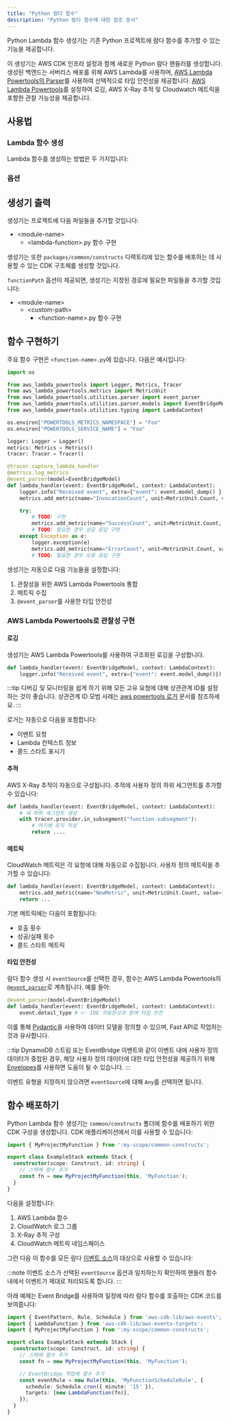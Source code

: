 ```yaml
---
title: "Python 람다 함수"
description: "Python 람다 함수에 대한 참조 문서"
---
```



Python Lambda 함수 생성기는 기존 Python 프로젝트에 람다 함수를 추가할 수 있는 기능을 제공합니다.

이 생성기는 AWS CDK 인프라 설정과 함께 새로운 Python 람다 핸들러를 생성합니다. 생성된 백엔드는 서버리스 배포를 위해 AWS Lambda를 사용하며, [AWS Lambda Powertools의 Parser](https://docs.powertools.aws.dev/lambda/python/latest/utilities/parser/)를 사용하여 선택적으로 타입 안전성을 제공합니다. [AWS Lambda Powertools](https://docs.powertools.aws.dev/lambda/python/latest/)를 설정하여 로깅, AWS X-Ray 추적 및 Cloudwatch 메트릭을 포함한 관찰 가능성을 제공합니다.

## 사용법

### Lambda 함수 생성

Lambda 함수를 생성하는 방법은 두 가지입니다:

<RunGenerator generator="py#lambda-function" />

### 옵션

<GeneratorParameters schema={schema} />

## 생성기 출력

생성기는 프로젝트에 다음 파일들을 추가할 것입니다:

<FileTree>

- \<module-name>
  - \<lambda-function>.py 함수 구현

</FileTree>

생성기는 또한 `packages/common/constructs` 디렉토리에 있는 함수를 배포하는 데 사용할 수 있는 CDK 구조체를 생성할 것입니다.

`functionPath` 옵션이 제공되면, 생성기는 지정된 경로에 필요한 파일들을 추가할 것입니다:

<FileTree>

- \<module-name>
  - \<custom-path>
    - \<function-name>.py 함수 구현

</FileTree>

## 함수 구현하기

주요 함수 구현은 `<function-name>.py`에 있습니다. 다음은 예시입니다:

```python
import os

from aws_lambda_powertools import Logger, Metrics, Tracer
from aws_lambda_powertools.metrics import MetricUnit
from aws_lambda_powertools.utilities.parser import event_parser
from aws_lambda_powertools.utilities.parser.models import EventBridgeModel
from aws_lambda_powertools.utilities.typing import LambdaContext

os.environ["POWERTOOLS_METRICS_NAMESPACE"] = "Foo"
os.environ["POWERTOOLS_SERVICE_NAME"] = "Foo"

logger: Logger = Logger()
metrics: Metrics = Metrics()
tracer: Tracer = Tracer()

@tracer.capture_lambda_handler
@metrics.log_metrics
@event_parser(model=EventBridgeModel)
def lambda_handler(event: EventBridgeModel, context: LambdaContext):
    logger.info("Received event", extra={"event": event.model_dump() })
    metrics.add_metric(name="InvocationCount", unit=MetricUnit.Count, value=1)

    try:
        # TODO: 구현
        metrics.add_metric(name="SuccessCount", unit=MetricUnit.Count, value=1)
        # TODO: 필요한 경우 성공 응답 구현
    except Exception as e:
        logger.exception(e)
        metrics.add_metric(name="ErrorCount", unit=MetricUnit.Count, value=1)
        # TODO: 필요한 경우 오류 응답 구현
```

생성기는 자동으로 다음 기능들을 설정합니다:

1. 관찰성을 위한 AWS Lambda Powertools 통합
2. 메트릭 수집
3. `@event_parser`를 사용한 타입 안전성

### AWS Lambda Powertools로 관찰성 구현

#### 로깅

생성기는 AWS Lambda Powertools를 사용하여 구조화된 로깅을 구성합니다.

```python
def lambda_handler(event: EventBridgeModel, context: LambdaContext):
    logger.info("Received event", extra={"event": event.model_dump()})
```

:::tip
디버깅 및 모니터링을 쉽게 하기 위해 모든 고유 요청에 대해 상관관계 ID를 설정하는 것이 좋습니다. 상관관계 ID 모범 사례는 [aws powertools 로거](https://docs.powertools.aws.dev/lambda/python/2.22.0/core/logger/#setting-a-correlation-id) 문서를 참조하세요.
:::

로거는 자동으로 다음을 포함합니다:

- 이벤트 요청
- Lambda 컨텍스트 정보
- 콜드 스타트 표시기

#### 추적

AWS X-Ray 추적이 자동으로 구성됩니다. 추적에 사용자 정의 하위 세그먼트를 추가할 수 있습니다:

```python
def lambda_handler(event: EventBridgeModel, context: LambdaContext):
    # 새 하위 세그먼트 생성
    with tracer.provider.in_subsegment("function-subsegment"):
        # 여기에 로직 작성
        return ....
```

#### 메트릭

CloudWatch 메트릭은 각 요청에 대해 자동으로 수집됩니다. 사용자 정의 메트릭을 추가할 수 있습니다:

```python
def lambda_handler(event: EventBridgeModel, context: LambdaContext):
    metrics.add_metric(name="NewMetric", unit=MetricUnit.Count, value=1)
    return ...
```

기본 메트릭에는 다음이 포함됩니다:

- 호출 횟수
- 성공/실패 횟수
- 콜드 스타트 메트릭

#### 타입 안전성

람다 함수 생성 시 `eventSource`를 선택한 경우, 함수는 AWS Lambda Powertools의 [`@event_parser`](https://docs.powertools.aws.dev/lambda/python/latest/utilities/parser/)로 계측됩니다. 예를 들어:

```python {3}
@event_parser(model=EventBridgeModel)
def lambda_handler(event: EventBridgeModel, context: LambdaContext):
    event.detail_type # <- IDE 자동완성과 함께 타입 안전
```

이를 통해 [Pydantic](https://docs.pydantic.dev/latest/)을 사용하여 데이터 모델을 정의할 수 있으며, <Link path="guides/fastapi">Fast API</Link>로 작업하는 것과 유사합니다.

:::tip
DynamoDB 스트림 또는 EventBridge 이벤트와 같이 이벤트 내에 사용자 정의 데이터가 중첩된 경우, 해당 사용자 정의 데이터에 대한 타입 안전성을 제공하기 위해 [Envelopes](https://docs.powertools.aws.dev/lambda/python/latest/utilities/parser/#envelopes)를 사용하면 도움이 될 수 있습니다.
:::

이벤트 유형을 지정하지 않으려면 `eventSource`에 대해 `Any`를 선택하면 됩니다.

## 함수 배포하기

Python Lambda 함수 생성기는 `common/constructs` 폴더에 함수를 배포하기 위한 CDK 구성을 생성합니다. CDK 애플리케이션에서 이를 사용할 수 있습니다:

```ts
import { MyProjectMyFunction } from ':my-scope/common-constructs';

export class ExampleStack extends Stack {
  constructor(scope: Construct, id: string) {
    // 스택에 함수 추가
    const fn = new MyProjectMyFunction(this, 'MyFunction');
  }
}
```

다음을 설정합니다:

1. AWS Lambda 함수
2. CloudWatch 로그 그룹
3. X-Ray 추적 구성
4. CloudWatch 메트릭 네임스페이스

그런 다음 이 함수를 모든 람다 [이벤트 소스](https://docs.powertools.aws.dev/lambda/python/latest/utilities/parser/)의 대상으로 사용할 수 있습니다:

:::note
이벤트 소스가 선택된 `eventSource` 옵션과 일치하는지 확인하여 핸들러 함수 내에서 이벤트가 제대로 처리되도록 합니다.
:::

아래 예제는 Event Bridge를 사용하여 일정에 따라 람다 함수를 호출하는 CDK 코드를 보여줍니다:

```ts
import { EventPattern, Rule, Schedule } from 'aws-cdk-lib/aws-events';
import { LambdaFunction } from 'aws-cdk-lib/aws-events-targets';
import { MyProjectMyFunction } from ':my-scope/common-constructs';

export class ExampleStack extends Stack {
  constructor(scope: Construct, id: string) {
    // 스택에 함수 추가
    const fn = new MyProjectMyFunction(this, 'MyFunction');

    // EventBridge 작업에 함수 추가
    const eventRule = new Rule(this, 'MyFunctionScheduleRule', {
      schedule: Schedule.cron({ minute: '15' }),
      targets: [new LambdaFunction(fn)],
    });
  }
}
```